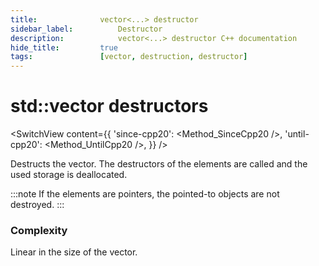 ```yaml
---
title:				vector<...> destructor
sidebar_label:			Destructor
description:			vector<...> destructor C++ documentation
hide_title:			true
tags:				[vector, destruction, destructor]
---
```



<!-- destructors -->

# std::vector destructors

<SwitchView content={{
        'since-cpp20': <Method_SinceCpp20 />,
        'until-cpp20': <Method_UntilCpp20 />,
}} />

Destructs the vector. The destructors of the elements are called and the used storage is deallocated. 

:::note
If the elements are pointers, the pointed-to objects are not destroyed.
:::

### Complexity

Linear in the size of the vector.